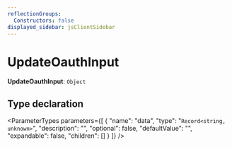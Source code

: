 ```yaml
---
reflectionGroups:
  Constructors: false
displayed_sidebar: jsClientSidebar
---
```



# UpdateOauthInput

 **UpdateOauthInput**: `Object`

## Type declaration

<ParameterTypes parameters={[
  {
    "name": "data",
    "type": "`Record<string, unknown>`",
    "description": "",
    "optional": false,
    "defaultValue": "",
    "expandable": false,
    "children": []
  }
]} />
